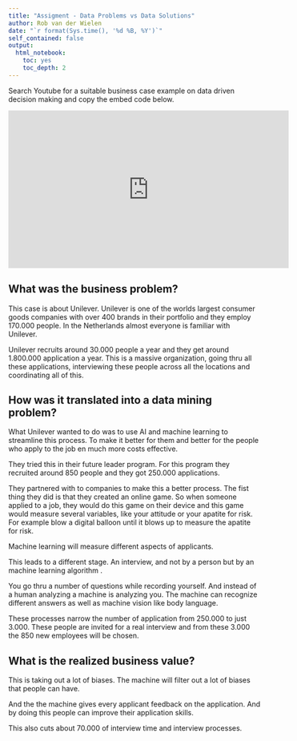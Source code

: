 ```yaml
---
title: "Assigment - Data Problems vs Data Solutions"
author: Rob van der Wielen
date: "`r format(Sys.time(), '%d %B, %Y')`"
self_contained: false
output:
  html_notebook:
    toc: yes
    toc_depth: 2
---
```


Search Youtube for a suitable business case example on data driven decision making and copy the embed code below.

<iframe width="560" height="315" src="https://www.youtube.com/embed/Efo2ebnES_U" frameborder="0" allow="accelerometer; autoplay; clipboard-write; encrypted-media; gyroscope; picture-in-picture" allowfullscreen data-external= "1"></iframe>

## What was the business problem?

This case is about Unilever. Unilever is one of the worlds largest consumer goods companies with over 400 brands in their portfolio and they employ 170.000 people. In the Netherlands almost everyone is familiar with Unilever. 

Unilever recruits around 30.000 people a year and they get around 1.800.000 application a year. This is a massive organization, going thru all these applications, interviewing these people across all the locations and coordinating all of this. 

## How was it translated into a data mining problem?

What Unilever wanted to do was to use AI and machine learning to streamline this process. To make it better for them and better for the people who apply to the job en much more costs effective. 

They tried this in their future leader program. For this program they recruited around 850 people and they got 250.000 applications.

They partnered with to companies to make this a better process. The fist thing they did is that they created an online game. So when someone applied to a job, they would do this game on their device and this game would measure several variables, like your attitude or your apatite for risk. For example blow a digital balloon until it blows up to measure the apatite for risk. 

Machine learning will measure different aspects of applicants.

This leads to a different stage. An interview, and not by a person but by an machine learning algorithm .

You go thru a number of questions while recording yourself. And instead of a human analyzing a machine is analyzing you. The machine can recognize different answers as well as machine vision like body language. 

These processes narrow the number of application from 250.000 to just 3.000. These people are invited for a real interview and from these 3.000 the 850 new employees will be chosen. 

## What is the realized business value?

This is taking out a lot of biases. The machine will filter out a lot of biases that people can have. 

And the the machine gives every applicant feedback on the application. And by doing this people can improve their application skills. 

This also cuts about 70.000 of interview time and interview processes. 